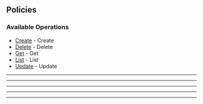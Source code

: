 
## Policies

### Available Operations

* [Create](/policies/create) - Create
* [Delete](/policies/delete) - Delete
* [Get](/policies/get) - Get
* [List](/policies/list) - List
* [Update](/policies/update) - Update

---
<Create />

---
<Delete />

---
<Get />

---
<List />

---
<Update />
